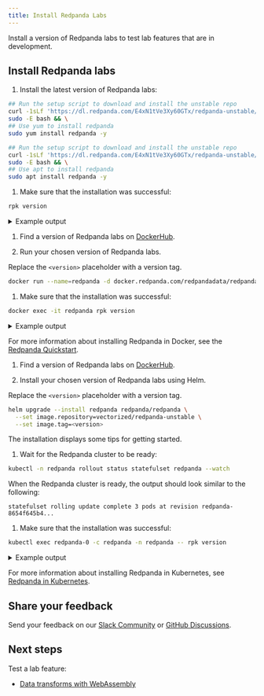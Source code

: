 ```yaml
---
title: Install Redpanda Labs
---
```


<head>
    <meta name="title" content="Install Redpanda Labs | Redpanda Docs"/>
    <meta name="description" content="Install a version of Redpanda labs to test lab features that are in development."/>
    <link rel="canonical" href="https://docs.redpanda.com/docs/labs/install-preview/" />
</head>


Install a version of Redpanda labs to test lab features that are in development.

<Cautions/>

## Install Redpanda labs

<Tabs groupId="operating-systems">
<TabItem value="linux" label="Linux" default>

1. Install the latest version of Redpanda labs:

  <Tabs>
  <TabItem value="install-fedora" label="Fedora/RedHat/Amazon Linux" default>

  ```bash
  ## Run the setup script to download and install the unstable repo
  curl -1sLf 'https://dl.redpanda.com/E4xN1tVe3Xy60GTx/redpanda-unstable/setup.rpm.sh' | 
  sudo -E bash && \
  ## Use yum to install redpanda
  sudo yum install redpanda -y
  ```

  </TabItem>
  <TabItem value="install-debian" label="Debian/Ubuntu">

  ```bash
  ## Run the setup script to download and install the unstable repo
  curl -1sLf 'https://dl.redpanda.com/E4xN1tVe3Xy60GTx/redpanda-unstable/setup.deb.sh' | 
  sudo -E bash && \
  ## Use apt to install redpanda
  sudo apt install redpanda -y
  ```

  </TabItem>
  </Tabs>

1. Make sure that the installation was successful:

  ```bash
  rpk version
  ```

  <details>
  <summary>
  Example output
  </summary>

  ```bash
  vVAR::REDPANDA_VERSION_22_3 (rev VAR::REDPANDA_SHA_22_3)
  ```

  </details>

</TabItem>
<TabItem value="install-docker" label="Docker" default>


1. Find a version of Redpanda labs on [DockerHub](https://hub.docker.com/r/redpandadata/redpanda-unstable/tags). 

1. Run your chosen version of Redpanda labs.

  Replace the `<version>` placeholder with a version tag.

  ```bash
  docker run --name=redpanda -d docker.redpanda.com/redpandadata/redpanda-unstable:<version>
  ```

1. Make sure that the installation was successful:

  ```bash
  docker exec -it redpanda rpk version 
  ```

  <details>
  <summary>
  Example output
  </summary>

  ```bash
  vVAR::REDPANDA_VERSION_22_3 (rev VAR::REDPANDA_SHA_22_3)
  ```
  </details>

For more information about installing Redpanda in Docker, see the [Redpanda Quickstart](../../get-started/quick-start).
  
</TabItem>
<TabItem value="install-Kubernetes" label="Kubernetes" default>

1. Find a version of Redpanda labs on [DockerHub](https://hub.docker.com/r/redpandadata/redpanda-unstable/tags). 

1. Install your chosen version of Redpanda labs using Helm.

  Replace the `<version>` placeholder with a version tag.

  ```bash
  helm upgrade --install redpanda redpanda/redpanda \
    --set image.repository=vectorized/redpanda-unstable \
    --set image.tag=<version>
  ```

  The installation displays some tips for getting started.

1. Wait for the Redpanda cluster to be ready:

  ```bash
  kubectl -n redpanda rollout status statefulset redpanda --watch
  ```

  When the Redpanda cluster is ready, the output should look similar to the following:

  ```text
  statefulset rolling update complete 3 pods at revision redpanda-8654f645b4...
  ```

1. Make sure that the installation was successful:

  ```bash
  kubectl exec redpanda-0 -c redpanda -n redpanda -- rpk version
  ```

  <details>
  <summary>
  Example output
  </summary>

  ```bash
  vVAR::REDPANDA_VERSION_22_3 (rev VAR::REDPANDA_SHA_22_3)
  ```

  </details>

For more information about installing Redpanda in Kubernetes, see [Redpanda in Kubernetes](../../deploy/deployment-option/self-hosted/kubernetes/kubernetes-production-deployment).

</TabItem>
</Tabs>

## Share your feedback

Send your feedback on our [Slack Community](https://rpnda.co/slack) or [GitHub Discussions](https://github.com/redpanda-data/redpanda/discussions).

## Next steps

Test a lab feature:

- [Data transforms with WebAssembly](../data-transform)